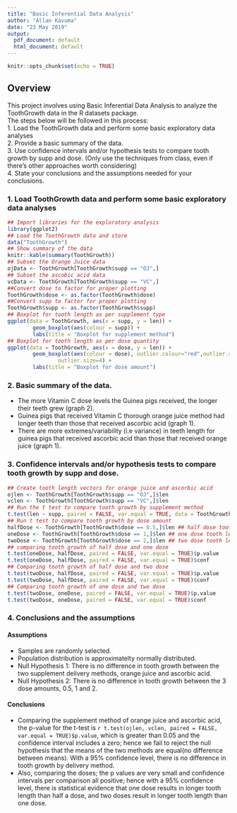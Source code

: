 ```yaml
---
title: "Basic Inferential Data Analysis"
author: "Allan Kavuma"
date: "23 May 2019"
output:
  pdf_document: default
  html_document: default
---
```


```r
knitr::opts_chunk$set(echo = TRUE)
```

## Overview
This project involves using Basic Inferential Data Analysis to analyze the ToothGrowth data in the R datasets package.  
The steps below will be followed in this process:  
1. Load the ToothGrowth data and perform some basic exploratory data analyses  
2. Provide a basic summary of the data.  
3. Use confidence intervals and/or hypothesis tests to compare tooth growth by supp and dose. (Only use the techniques from class, even if there's other approaches worth considering)  
4. State your conclusions and the assumptions needed for your conclusions.  

### 1. Load ToothGrowth data and perform some basic exploratory data analyses
```r
## Import libraries for the exploratory analysis
library(ggplot2)
## Load the ToothGrowth data and store 
data("ToothGrowth")
## Show summary of the data
knitr::kable(summary(ToothGrowth))
## Subset the Orange Juice data
ojData <- ToothGrowth[ToothGrowth$supp == "OJ",]
## Subset the ascobic acid data
vcData <- ToothGrowth[ToothGrowth$supp == "VC",]
##Convert dose to factor for proper plotting
ToothGrowth$dose <- as.factor(ToothGrowth$dose) 
##Convert supp to factor for proper plotting
ToothGrowth$supp <- as.factor(ToothGrowth$supp) 
## Boxplot for tooth length as per supplement type
ggplot(data = ToothGrowth, aes(x = supp, y = len)) + 
        geom_boxplot(aes(colour = supp)) +
        labs(title = "Boxplot for supplement method")
## Boxplot for tooth length as per dose quantity
ggplot(data = ToothGrowth, aes(x = dose, y = len)) + 
        geom_boxplot(aes(colour = dose), outlier.colour="red",outlier.shape=8,
                outlier.size=4) + 
        labs(title = "Boxplot for dose amount")
```

### 2. Basic summary of the data.
- The more Vitamin C dose levels the Guinea pigs received, the longer their teeth grew (graph 2).
- Guinea pigs that received Vitamin C thorough orange juice method had longer teeth than those that received ascorbic acid (graph 1).
- There are more extremes/variability (i.e variance) in teeth length for guinea pigs that received ascorbic acid than those that received orange juice (graph 1).

### 3. Confidence intervals and/or hypothesis tests to compare tooth growth by supp and dose.

```r
## Create tooth length vectors for orange juice and ascorbic acid
ojlen <- ToothGrowth[ToothGrowth$supp == "OJ",]$len
vclen <- ToothGrowth[ToothGrowth$supp == "VC",]$len
## Run the t test to compare tooth growth by supplement method
t.test(len ~ supp, paired = FALSE, var.equal = TRUE, data = ToothGrowth)
## Run t test to compare tooth growth by dose amount
halfDose <- ToothGrowth[ToothGrowth$dose == 0.5,]$len ## half dose tooth len
oneDose <- ToothGrowth[ToothGrowth$dose == 1,]$len ## one dose tooth length
twoDose <- ToothGrowth[ToothGrowth$dose == 2,]$len ## two dose tooth length
## comparing tooth growth of half dose and one dose
t.test(oneDose, halfDose, paired = FALSE, var.equal = TRUE)$p.value
t.test(oneDose, halfDose, paired = FALSE, var.equal = TRUE)$conf
## Comparing tooth growth of half dose and two dose
t.test(twoDose, halfDose, paired = FALSE, var.equal = TRUE)$p.value
t.test(twoDose, halfDose, paired = FALSE, var.equal = TRUE)$conf
## Comparing tooth growth of one dose and two dose
t.test(twoDose, oneDose, paired = FALSE, var.equal = TRUE)$p.value
t.test(twoDose, oneDose, paired = FALSE, var.equal = TRUE)$conf
```
### 4. Conclusions and the assumptions
#### Assumptions
- Samples are randomly selected.
- Population distribution is approximatelty normally distributed.
- Null Hypothesis 1: There is no difference in tooth growth between the two supplement delivery methods, orange juice and ascorbic acid.
- Null Hypothesis 2: There is no difference in tooth growth between the 3 dose amounts, 0.5, 1 and 2.  

#### Conclusions
- Comparing the supplement method of orange juice and ascorbic acid, the p-value for the t-test is `r t.test(ojlen, vclen, paired = FALSE, var.equal = TRUE)$p.value`, which is greater than 0.05 and the confidence interval includes a zero; hence we fail to reject the null hypothesis that the means of the two methods are equal(no difference between means). With a 95% confidence level, there is no difference in tooth growth by delivery method.
- Also, comparing the doses; the p values are very small and confidence intervals per comparison all positive; hence with a 95% confidence level, there is statistical evidence that one dose results in longer tooth length than half a dose, and two doses result in longer tooth length than one dose.
